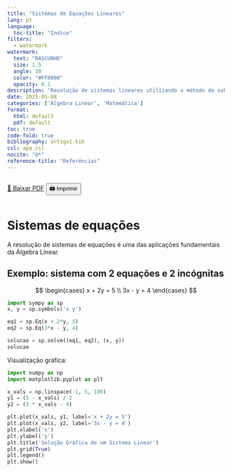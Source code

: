 ```yaml
---
title: "Sistemas de Equações Lineares"
lang: pt
language:
  toc-title: "Índice"
filters:
  - watermark
watermark:
  text: "RASCUNHO"
  size: 1.5
  angle: 30
  color: "#FF0000"
  opacity: 0.1
description: "Resolução de sistemas lineares utilizando o método de substituição, escalonamento e matrizes."
date: 2025-05-08
categories: ['Álgebra Linear', 'Matemática']
format:
  html: default
  pdf: default
toc: true
code-fold: true
bibliography: artigo1.bib
csl: apa.csl
nocite: "@*"
reference-title: "Referências"
---
```


::: {.content-visible when-format="html"}
<div style="display: flex; gap: 1rem; margin-bottom: 1rem;">
  <a href="./index.pdf" target="_blank" class="btn btn-primary">📄 Baixar PDF</a>
  <button onclick="window.print()" class="btn btn-outline-secondary">🖨️ Imprimir</button>
</div>
:::

<div style="margin-top: 2rem;"></div>

# Sistemas de equações


A resolução de sistemas de equações é uma das aplicações fundamentais da Álgebra Linear.

## Exemplo: sistema com 2 equações e 2 incógnitas

$$
\begin{cases}
x + 2y = 5 \\
3x - y = 4
\end{cases}
$$

```python
import sympy as sp
x, y = sp.symbols('x y')

eq1 = sp.Eq(x + 2*y, 5)
eq2 = sp.Eq(3*x - y, 4)

solucao = sp.solve((eq1, eq2), (x, y))
solucao
```

Visualização gráfica:

```python
import numpy as np
import matplotlib.pyplot as plt

x_vals = np.linspace(-1, 5, 100)
y1 = (5 - x_vals) / 2
y2 = (3 * x_vals - 4)

plt.plot(x_vals, y1, label='x + 2y = 5')
plt.plot(x_vals, y2, label='3x - y = 4')
plt.xlabel('x')
plt.ylabel('y')
plt.title('Solução Gráfica de um Sistema Linear')
plt.grid(True)
plt.legend()
plt.show()
```